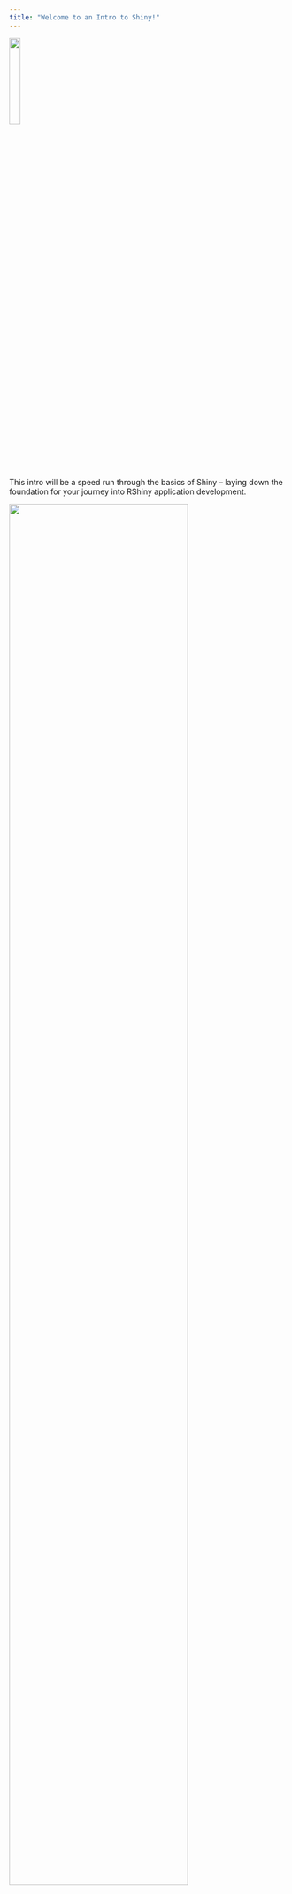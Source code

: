 ```yaml
---
title: "Welcome to an Intro to Shiny!"
---
```


![](slides/images/logo.png){fig-align="center" width="20%"}

This intro will be a speed run through the basics of Shiny – laying down the foundation for your journey into RShiny application development.

![](slides/images/coding.gif){fig-align="center" width="80%"}

Everything we will go through today will be on this website. We probably won't get through everything, but feel free to have a read of this in your own time and give the exercises a go.


## Extra Resources

| Content                                 | Link                                                      |
|-----------------------------------------|:----------------------------------------------------------|
| Google R Style Guide                    | [here](https://google.github.io/styleguide/Rguide.html)   |
| Mastering Shiny                         | [here](https://mastering-shiny.org/)                      |
| Engineering Production Grade Shiny Apps | [here](https://engineering-shiny.org/)                    |
|                                         | [here](https://unleash-shiny.rinterface.com/beautify-css) |
